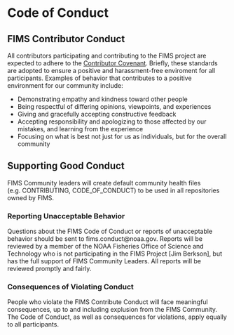 # Code of Conduct

## FIMS Contributor Conduct

All contributors participating and contributing to the FIMS project are expected to adhere to the [Contributor Covenant](https://www.contributor-covenant.org/version/2/1/code_of_conduct/). Briefly, these standards are adopted to ensure a positive and harassment-free enviroment for all participants. Examples of behavior that contributes to a positive environment for our community include:

* Demonstrating empathy and kindness toward other people
* Being respectful of differing opinions, viewpoints, and experiences
* Giving and gracefully accepting constructive feedback
* Accepting responsibility and apologizing to those affected by our mistakes, and learning from the experience
* Focusing on what is best not just for us as individuals, but for the overall community

## Supporting Good Conduct

FIMS Community leaders will create default community health files (e.g. CONTRIBUTING, CODE_OF_CONDUCT) to be used in all repositories owned by FIMS. 

### Reporting Unacceptable Behavior

Questions about the FIMS Code of Conduct or reports of unacceptable behavior should be sent to fims.conduct@noaa.gov. Reports will be reviewed by a member of the NOAA Fisheries Office of Science and Technology who is not participating in the FIMS Project [Jim Berkson], but has the full support of FIMS Community Leaders. All reports will be reviewed promptly and fairly. 

### Consequences of Violating Conduct

People who violate the FIMS Contribute Conduct will face meaningful consequences, up to and including explusion from the FIMS Community. The Code of Conduct, as well as consequences for violations, apply equally to all participants. 
